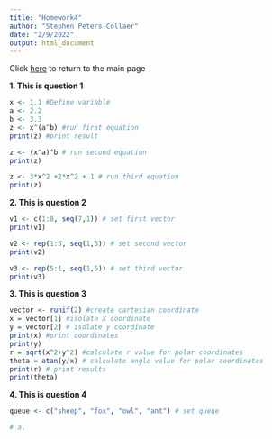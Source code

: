 ```yaml
---
title: "Homework4"
author: "Stephen Peters-Collaer"
date: "2/9/2022"
output: html_document
---
```

Click [here](index.html) to return to the main page


**1.  This is question 1**
```r
x <- 1.1 #Define variable
a <- 2.2
b <- 3.3
z <- x^(a^b) #run first equation
print(z) #print result

z <- (x^a)^b # run second equation
print(z)

z <- 3*x^2 +2*x^2 + 1 # run third equation
print(z)

```

**2. This is question 2**
```r
v1 <- c(1:8, seq(7,1)) # set first vector
print(v1)

v2 <- rep(1:5, seq(1,5)) # set second vector
print(v2)

v3 <- rep(5:1, seq(1,5)) # set third vector
print(v3)


```

**3.  This is question 3**
```r
vector <- runif(2) #create cartesian coordinate
x = vector[1] #isolate X coordinate
y = vector[2] # isolate y coordinate
print(x) #print coordinates
print(y)
r = sqrt(x^2+y^2) #calculate r value for polar coordinates
theta = atan(y/x) # calculate angle value for polar coordinates
print(r) # print results
print(theta)

```

**4.  This is question 4**
```r
queue <- c("sheep", "fox", "owl", "ant") # set queue

# a.


```
